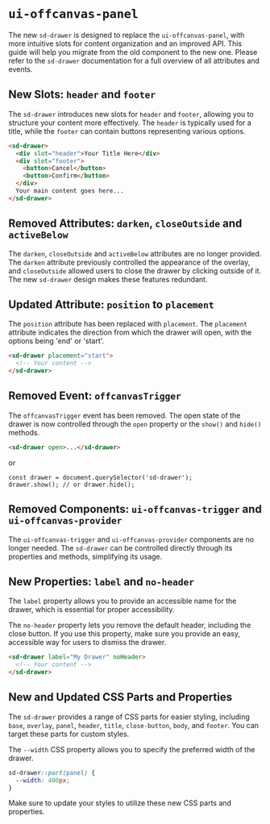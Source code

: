 
<Meta title="Docs/Migration/ui-offcanvas-panel" />

# `ui-offcanvas-panel`

The new `sd-drawer` is designed to replace the `ui-offcanvas-panel`, with more intuitive slots for content organization and an improved API. This guide will help you migrate from the old component to the new one. Please refer to the `sd-drawer` documentation for a full overview of all attributes and events.

## New Slots: `header` and `footer`

The `sd-drawer` introduces new slots for `header` and `footer`, allowing you to structure your content more effectively. The `header` is typically used for a title, while the `footer` can contain buttons representing various options.

```html
<sd-drawer>
  <div slot="header">Your Title Here</div>
  <div slot="footer">
    <button>Cancel</button>
    <button>Confirm</button>
  </div>
  Your main content goes here...
</sd-drawer>
```

## Removed Attributes: `darken`, `closeOutside` and `activeBelow`

The `darken`, `closeOutside` and `activeBelow` attributes are no longer provided. The `darken` attribute previously controlled the appearance of the overlay, and `closeOutside` allowed users to close the drawer by clicking outside of it. The new `sd-drawer` design makes these features redundant.

## Updated Attribute: `position` to `placement`

The `position` attribute has been replaced with `placement`. The `placement` attribute indicates the direction from which the drawer will open, with the options being 'end' or 'start'.

```html
<sd-drawer placement="start">
  <!-- Your content -->
</sd-drawer>
```

## Removed Event: `offcanvasTrigger`

The `offcanvasTrigger` event has been removed. The open state of the drawer is now controlled through the `open` property or the `show()` and `hide()` methods.

```html
<sd-drawer open>...</sd-drawer>
```

or

```
const drawer = document.querySelector('sd-drawer');
drawer.show(); // or drawer.hide();
```

## Removed Components: `ui-offcanvas-trigger` and `ui-offcanvas-provider`

The `ui-offcanvas-trigger` and `ui-offcanvas-provider` components are no longer needed. The `sd-drawer` can be controlled directly through its properties and methods, simplifying its usage.

## New Properties: `label` and `no-header`

The `label` property allows you to provide an accessible name for the drawer, which is essential for proper accessibility.

The `no-header` property lets you remove the default header, including the close button. If you use this property, make sure you provide an easy, accessible way for users to dismiss the drawer.

```html
<sd-drawer label="My Drawer" noHeader>
  <!-- Your content -->
</sd-drawer>
```

## New and Updated CSS Parts and Properties

The `sd-drawer` provides a range of CSS parts for easier styling, including `base`, `overlay`, `panel`, `header`, `title`, `close-button`, `body`, and `footer`. You can target these parts for custom styles.

The `--width` CSS property allows you to specify the preferred width of the drawer.

```css
sd-drawer::part(panel) {
  --width: 400px;
}
```

Make sure to update your styles to utilize these new CSS parts and properties.
